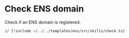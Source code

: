 # Check ENS domain

Check if an ENS domain is registered.

```tsx [src/skills/check.ts]
// [!include ~/../../templates/ens/src/skills/check.ts]
```
